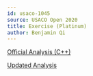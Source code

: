 ---
id: usaco-1045
source: USACO Open 2020
title: Exercise (Platinum)
author: Benjamin Qi
---

[Official Analysis (C++)](http://www.usaco.org/current/data/sol_exercise_platinum_open20.html)

[Updated Analysis](/analysis-exercise-plat.pdf)
